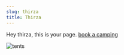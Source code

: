 ```yaml
---
slug: thirza
title: Thirza
---
```

Hey thirza, this is your page. [book a camping](/bookings)



![tents](/images/campground_winter.jpg)